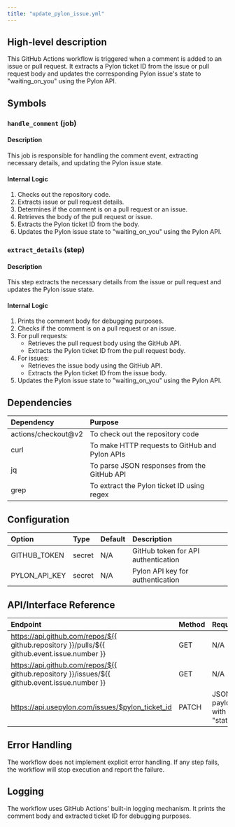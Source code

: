 ```yaml
---
title: "update_pylon_issue.yml"
---
```


## High-level description
This GitHub Actions workflow is triggered when a comment is added to an issue or pull request. It extracts a Pylon ticket ID from the issue or pull request body and updates the corresponding Pylon issue's state to "waiting_on_you" using the Pylon API.

## Symbols

### `handle_comment` (job)
#### Description
This job is responsible for handling the comment event, extracting necessary details, and updating the Pylon issue state.

#### Internal Logic
1. Checks out the repository code.
2. Extracts issue or pull request details.
3. Determines if the comment is on a pull request or an issue.
4. Retrieves the body of the pull request or issue.
5. Extracts the Pylon ticket ID from the body.
6. Updates the Pylon issue state to "waiting_on_you" using the Pylon API.

### `extract_details` (step)
#### Description
This step extracts the necessary details from the issue or pull request and updates the Pylon issue state.

#### Internal Logic
1. Prints the comment body for debugging purposes.
2. Checks if the comment is on a pull request or an issue.
3. For pull requests:
   - Retrieves the pull request body using the GitHub API.
   - Extracts the Pylon ticket ID from the pull request body.
4. For issues:
   - Retrieves the issue body using the GitHub API.
   - Extracts the Pylon ticket ID from the issue body.
5. Updates the Pylon issue state to "waiting_on_you" using the Pylon API.

## Dependencies
| Dependency | Purpose |
|:-----------|:--------|
| actions/checkout@v2 | To check out the repository code |
| curl | To make HTTP requests to GitHub and Pylon APIs |
| jq | To parse JSON responses from the GitHub API |
| grep | To extract the Pylon ticket ID using regex |

## Configuration
| Option | Type | Default | Description |
|:-------|:-----|:--------|:------------|
| GITHUB_TOKEN | secret | N/A | GitHub token for API authentication |
| PYLON_API_KEY | secret | N/A | Pylon API key for authentication |

## API/Interface Reference
| Endpoint | Method | Request | Response | Description |
|:---------|:-------|:--------|:---------|:------------|
| https://api.github.com/repos/${{ github.repository }}/pulls/${{ github.event.issue.number }} | GET | N/A | Pull request details | Retrieves pull request body |
| https://api.github.com/repos/${{ github.repository }}/issues/${{ github.event.issue.number }} | GET | N/A | Issue details | Retrieves issue body |
| https://api.usepylon.com/issues/$pylon_ticket_id | PATCH | JSON payload with "state" | Updated issue details | Updates Pylon issue state |

## Error Handling
The workflow does not implement explicit error handling. If any step fails, the workflow will stop execution and report the failure.

## Logging
The workflow uses GitHub Actions' built-in logging mechanism. It prints the comment body and extracted ticket ID for debugging purposes.